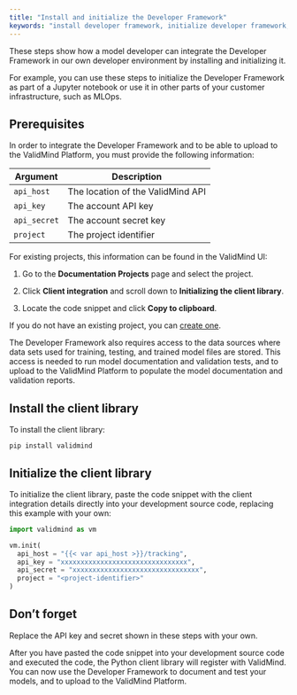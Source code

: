 ```yaml
---
title: "Install and initialize the Developer Framework"
keywords: "install developer framework, initialize developer framework, model developer, model risk management, ValidMind"
---
```


These steps show how a model developer can integrate the Developer Framework in our own developer environment by installing and initializing it.

For example, you can use these steps to initialize the Developer Framework as part of a Jupyter notebook or use it in other parts of your customer infrastructure, such as MLOps.

## Prerequisites

In order to integrate the Developer Framework and to be able to upload to the ValidMind Platform, you must provide the following information:

| Argument      | Description                        |
|---------------|------------------------------------|
| `api_host`    | The location of the ValidMind API  |
| `api_key`     | The account API key                |
| `api_secret`  | The account secret key             |
| `project`     | The project identifier             |


For existing projects, this information can be found in the ValidMind UI:

1. Go to the **Documentation Projects** page and select the project.

2. Click **Client integration** and scroll down to **Initializing the client library**.

3. Locate the code snippet and click **Copy to clipboard**. 

If you do not have an existing project, you can [create one](create-documentation-project.qmd). 

The Developer Framework also requires access to the data sources where data sets used for training, testing, and trained model files are stored. This access is needed to run model documentation and validation tests, and to upload to the ValidMind Platform to populate the model documentation and validation reports.

## Install the client library

To install the client library:

```shell
pip install validmind
```

## Initialize the client library

To initialize the client library, paste the code snippet with the client integration details directly into your development source code, replacing this example with your own:

```python
import validmind as vm

vm.init(
  api_host = "{{< var api_host >}}/tracking",
  api_key = "xxxxxxxxxxxxxxxxxxxxxxxxxxxxxxxx",
  api_secret = "xxxxxxxxxxxxxxxxxxxxxxxxxxxxxxxx",
  project = "<project-identifier>"
)
```

::: {.column-margin}
::: {.callout-important}
## Don't forget
 
Replace the API key and secret shown in these steps with your own.
:::
:::

After you have pasted the code snippet into your development source code and executed the code, the Python client library will register with ValidMind. You can now use the Developer Framework to document and test your models, and to upload to the ValidMind Platform.